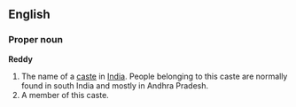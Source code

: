 ==English==
===Proper noun===
{{wikipedia}}
'''Reddy'''
#The name of a [[caste]] in [[India]]. People belonging to this caste are normally found in south India and mostly in Andhra Pradesh.
#A member of this caste.
